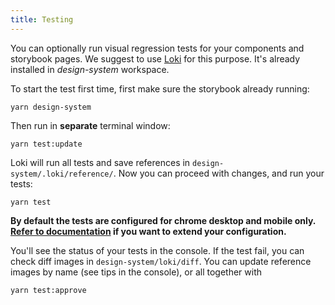 ```yaml
---
title: Testing
---
```


You can optionally run visual regression tests for your components and storybook pages. We suggest to use [Loki](https://loki.js.org/) for this purpose. It's already installed in _design-system_ workspace.

To start the test first time, first make sure the storybook already running:

```
yarn design-system
```

Then run in **separate** terminal window:

```
yarn test:update
```

Loki will run all tests and save references in `design-system/.loki/reference/`. Now you can proceed with changes, and run your tests:

```
yarn test
```

**By default the tests are configured for chrome desktop and mobile only. [Refer to documentation](https://loki.js.org/configuration.html) if you want to extend your configuration.**

You'll see the status of your tests in the console. If the test fail, you can check diff images in `design-system/loki/diff`. You can update reference images by name (see tips in the console), or all together with

```
yarn test:approve
```